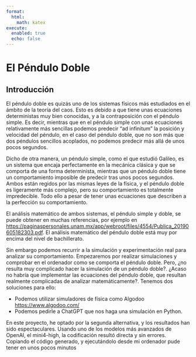 ```yaml
---
format:
  html:
    math: katex
execute:
  enabled: true
  echo: false
---
```


# El Péndulo Doble

## Introducción
El péndulo doble es quizás uno de los sistemas físicos más estudiados en el ámbito de la teoría del caos. Esto es debido a que tiene unas ecuaciones deterministas muy bien conocidas, y a la contraposición con el péndulo simple. Es decir, mientras que en el péndulo simple con unas ecuaciones relativamente más sencillas podemos predecir "ad infinitum" la posición y velocidad del péndulo, en el caso del péndulo doble, que no son más que dos péndulos sencillos acoplados, no podemos predecir más allá de unos pocos segundos. 

Dicho de otra manera, un péndulo simple, como el que estudió Galileo, es un sistema que encaja perfectamente en la mecánica clásica y que se comporta de una forma determinista, mientras que un péndulo doble tiene un comportamiento imposible de predecir tras unos pocos segundos. Ambos están regidos por las mismas leyes de la física, y el péndulo doble es ligeramente más complejo, pero su comportamiento es totalmente impredecible. Todo ello a pesar de tener unas ecuaciones que describen a la perfección su comportamiento. 

El análisis matemático de ambos sistemas, el péndulo simple y doble, se puede obtener en muchas referencias, por ejemplo en <https://paginaspersonales.unam.mx/app/webroot/files/4554/Publica_20190605182303.pdf>. El análisis matemático del péndulo doble está muy por encima del nivel de bachillerato. 

Sin embargo podemos recurrir a la simulación y experimentación real para analizar su comportamiento. Empezaremos por realizar simulaciones y comprobar en el ordenador como se comporta el péndulo doble. Pero, ¿no resulta muy complicado hacer la simulación de un péndulo doble?. ¿Acaso no habría que implementar las ecuaciones del péndulo doble, que resultan realmente complicadas de analizar matemáticamente?. Tenemos dos soluciones para ello:

* Podemos utilizar simuladores de física como Algodoo <https://www.algodoo.com/>
* Podemos pedirle a ChatGPT que nos haga una simulación en Python.

En este proyecto, he optado por la segunda alternativa, y los resultados han sido espectaculares. Usando uno de los modelos más avanzados de OpenAI, el mini4-high, la codificación resultó directa y sin errores. Copiando el código generado, y ejecutándolo desde mi ordenador pude tener en unos pocos minutos 


